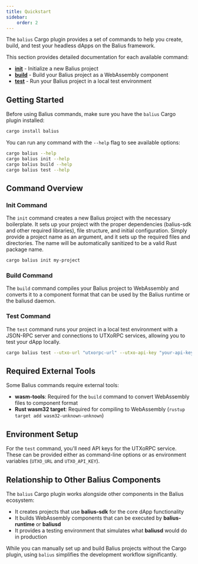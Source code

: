 ```yaml
---
title: Quickstart
sidebar:
    order: 2
---
```


The `balius` Cargo plugin provides a set of commands to help you create, build, and test your headless dApps on the Balius framework.

This section provides detailed documentation for each available command:

- [**init**](./commands/init) - Initialize a new Balius project
- [**build**](./commands/build) - Build your Balius project as a WebAssembly component
- [**test**](./commands/test) - Run your Balius project in a local test environment

## Getting Started

Before using Balius commands, make sure you have the `balius` Cargo plugin installed:

```bash
cargo install balius
```

You can run any command with the `--help` flag to see available options:

```bash
cargo balius --help
cargo balius init --help
cargo balius build --help
cargo balius test --help
```

## Command Overview

### Init Command

The `init` command creates a new Balius project with the necessary boilerplate. It sets up your project with the proper dependencies (balius-sdk and other required libraries), file structure, and initial configuration. Simply provide a project name as an argument, and it sets up the required files and directories. The name will be automatically sanitized to be a valid Rust package name.

```bash
cargo balius init my-project
```

### Build Command

The `build` command compiles your Balius project to WebAssembly and converts it to a component format that can be used by the Balius runtime or the baliusd daemon.

### Test Command

The `test` command runs your project in a local test environment with a JSON-RPC server and connections to UTXoRPC services, allowing you to test your dApp locally.

```bash
cargo balius test --utxo-url "utxorpc-url" --utxo-api-key "your-api-key"
```

## Required External Tools

Some Balius commands require external tools:

- **wasm-tools**: Required for the `build` command to convert WebAssembly files to component format
- **Rust wasm32 target**: Required for compiling to WebAssembly (`rustup target add wasm32-unknown-unknown`)

## Environment Setup

For the `test` command, you'll need API keys for the UTXoRPC service. These can be provided either as command-line options or as environment variables (`UTXO_URL` and `UTXO_API_KEY`).

## Relationship to Other Balius Components

The `balius` Cargo plugin works alongside other components in the Balius ecosystem:

- It creates projects that use **balius-sdk** for the core dApp functionality
- It builds WebAssembly components that can be executed by **balius-runtime** or **baliusd**
- It provides a testing environment that simulates what **baliusd** would do in production

While you can manually set up and build Balius projects without the Cargo plugin, using `balius` simplifies the development workflow significantly.
